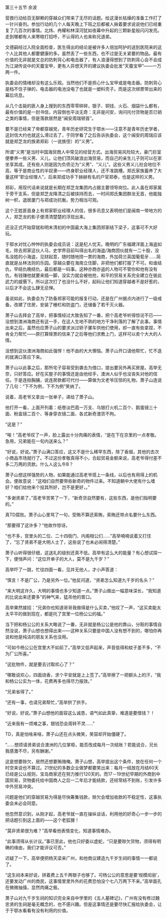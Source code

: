 

第三十五节 余波

营救行动给百无聊赖的穿越众们带来了无尽的话题。给这漫长枯燥的准备工作打了一针兴奋剂。参加行动的几个人每天晚上下班之后都被人揪着要求说说他们已经重复了几百次的事情。北炜、冉耀和林深河犹如夜幕中升起的三颗新星般闪闪发亮。走到哪都有人来寒暄打招呼，不认得的人也来称兄道弟。

文德嗣经过入院全面检查，医生得出的结论是被许多人倍加呵护的送到医院来的这个人比其他人都要健康的多。虽然丢了一些东西，也不过是无关紧要的物品。最有价值的无非就是文总的防刺背心和电击器了，有人浪漫得想到了防刺背心会不会成为江湖传说中的天蚕宝甲，更有人异想天开的建议执委会批发“天蚕宝甲”――一万两一件。

执委会的情绪却没有这么乐观。当然他们不是担心什么宝甲或是电击器。防刺背心是档不住子弹的，电击器的电池没电了也就是一塑料壳子。而是这次绑票带出来的幕后讯息。

从几个击毙的匪人身上搜到的东西零零碎碎，银子、铜钱、火石、烟袋什么都有，最有价值的是一封书信，内容倒也平淡无奇：无非是问安，询问托付货物是否已销之类的事情，但是落款居然是“闽安周瑞顿首”。

要不是已经来了帝都穿越党，青年历史研究生于鄂水――注意不是青年历史学者，这封信大约也就这么滑过去了，于同学看了之后告诉执委会，这个闽安的周瑞应该就是郑芝龙的族弟郑彩（一说族侄）的“义男”。

所谓“义男”是当时中国海贸商人中常见的经营方式。出海贸易风险较大，豪门巨室便豢养一些义男、义儿，让他们顶风破浪出海贸易，而自己的亲生儿子则可以在家坐享其成。还有些人则是因为负债沦为“义男”、“义儿”。这些义男义儿社会地位不高，等于是商业性的半奴隶――终身职业经理人，还不准跳槽。郑氏家族蓄养了大量这样“职业经理人”，后来郑成功手下赫赫有名的户官郑泰，也是这样的义男。

郑彩，用现代话来说就是长期在郑芝龙集团内占据主要领导岗位。此人虽在郑家属于旁干支系，但是郑芝龙降清之后被挟持而去，一时间郑氏集团群龙无首，他能独树一帜，退居厦门与郑成功抗衡。势力相当可观。

这个王姓匪首身上有郑家职业经理人的信，很多讯息又表明他们是闽南一带地方的人，郑芝龙的影子便清清楚楚的浮现出来。

还没正式开始穿就和明末清初的中国最大海上集团郑家结下梁子，这事可不大好玩。

于鄂水对忧心忡忡的执委会成员说：这是杞人忧天。晚明的广东福建洋面上海盗如毛，除去郑家这伙人马，史学界目前叫得出名的海盗/海商团伙就有一二十股，没名没姓的小海盗，见财起意，随时随地捞一票的海商，外加荷兰英国葡萄牙……简直就是丛林法则的乐园。穿越众要在海南立住脚，非把他们都打服了不可。和谁结仇，早结仇晚结仇，最后都是一码事。这种亦商亦盗的人物可不管你和他有没有仇，有钱赚他就要来插一脚，没实力就会被他抢，和平的贸易关系完全建立在彼此武力的威慑下。所以这次打了也没什么不好，起码让他们知道穿越者不是好惹的，以后才不会这么肆无忌惮。

虽说如此，执委会为了防备郑家可能的报复行动，还是在广州据点内进行了一级戒备。改建了住房，安装了栅栏和防盗门，还储备了若干灭火器。

萧子山去拜会了高举，把事情经过大致告知了一番，把个高老爷听得惊诧不已――没想到澳洲海商还有这一手，在这人生地不熟的地方干净利落的了解了此事。事情出来之后，虽然也应萧子山的要求派过轿子骡车供他们使用，却一直有些拿捏，不肯全力帮忙――原打算赎票的信来了之后等他们求教上门，这样可以卖个大大的人情。

没想到这伙澳洲海商如此强悍！他不由的大大懊恼。萧子山开口请他帮忙，忙不迭的就满口答应下来。

萧子山以此事之后，那所宅子容易受到袭击为借口，提出要另外再买房屋。高举无奈，只好答应。好在买屋子的事情还是由他经手，澳洲人似乎也没丧失对他的信任。于是连拍胸脯，说连房款都可代付――算做为文老爷压惊的礼物，萧子山连说了几句：“下不为例，下不为例”笑纳了。

说着，高老爷又拿出一张单子，递给了萧子山。

他打开一看，上面开列着：纸卷淡巴菰一万支、乌银打火机二百个、鹅蛋镜三十面、粉盒镜二百个、等身穿衣镜二面、各式新奇澳货不拘。

“这是？”

“唉！”高老爷叹了一声，脸上露出十分肉痛的表情，“是在下在京里的一点孝敬。急用，兄弟能在一旬内送来么？”

“好说，好说。”萧子山满口答应，这又不是什么稀罕东西，除了香烟，其他的去次小商品市场就行了。不过这份孝敬真得不小，合起贸易金额来说，高老爷得付差不多二万两的货款。什么人这么牛B？

萧子山想这样强势的人物，如果能通过高老爷搭上一条线，以后也有用得上的机会。便故意说：“这咱们自然要带些新奇的物件过来。不知道朝中大佬有什么嗜好？咱们给他来个投其所好，岂不是更好，。”

“多谢贤弟了，”高老爷苦笑了一下，“新奇货自然要有，这些东西，是他们指明要的。”

真TD腐败。萧子山心里骂了一句，受贿不算还索贿，索贿还带点名要什么东西。

“那要得了这许多？”他故作惊讶。

“也不多，宫里头的二位、二十四衙门、内阁相公们……”高举喃喃说着又打住了，“忘了贤弟不是大明人士了，这些说了也未必闹得清楚。”

萧子山听得很仔细，这送礼的级别还真不低。高举有这么大的能量？有心想试探一下，便悄声问：“这位开单子的大人，莫不是九千岁？”

高举吓了一跳，忙往四面一看，见并无他人，才小声答道：

“慎言！不是厂公，乃是另外一位。”他反问道，“贤弟怎么知道九千岁的名头？”

“来大明这许久，大明的事情也多少知道一点。”萧子山做出一幅意味深长，“我知道的比说出来还要多”的神气来，猛吊他的胃口。

高举果然接招：“兄弟你也知道哥哥我做得是什么买卖，”他叹了一声，“这买卖能太太平平的做到现在，都是托了宫里一位杨公公的福。”

当下把和杨公公的关系大略说了一番，无非就是杨公公是他的靠山，分赃的事情自然没说，萧子山想也想得出来――这种关系只要是中国人没有想不到的，哪怕你再说和他是纯洁的朋友关系也没用。

“可如今杨公公在宫里大不如前了。”高举又低声起来，声音低得和蚊子差不多，“不为厂公所喜。”

“这批物件，就是要去讨取欢心了？”

“哪敢说欢心，四面烧香，求个平安就是上上签了。”高举擦了一把额头上的汗，“我和杨公公实为一体，花费再多也得尽力报效。”

“兄弟省得了。”

“还有一事，也请兄弟帮忙，”高举拱了拱手。

“好说，好说。”萧子山想他的面容这么诚恳，语气如此真挚，难道是要借钱？！

“近来我有一烦难之事，银钱恐会周转不灵……”

TD，真是怕啥来啥，萧子山还在点头微笑，笑容却开始僵硬了。

“……想烦请贤弟说合澳洲的几位掌柜，能否改成每月一次结账？若能说合，兄长我感激不尽，另有酬谢。”

这是想要赊欠，居然还想要贿赂俺。萧子山想，高举提出这个条件，放在任何一个时空来说也不算过。21世纪的多数企业做梦都要笑出来：每月一结放在月结60天已经是公认规则，宝岛商家还在努力推行120天的。而17－19世纪早期的外商到中国贸易，货物委托给中国商人之后一二年后才能结款，还经常结不到账，引发许多中外贸易冲突。

问题是他们的穿越贸易为得是尽快筹集钱款，赊欠会增加收款的不稳定性，这事执委会未必会同意。

他忽然意识到，从刚才起，高老爷就一直在操纵谈话，利用他的好奇心一步一步的把话题引到这上面的――这个老狐狸！

“莫非贤弟很为难？”高举看他表情变化，知道事情难办。

“此事须得从长计议。”事已至此，他也只好委以虚蛇，“只是要赊欠货物，须得有明确的缘由，我们才能评议可否。”

迟疑了一下，高举便把杨天梁来广州，和他商议建造九千岁生祠的事情一一都说了。

“这生祠本来好说，拼着费上五千两银子也够了。可杨公公的意思是要‘规模闳丽’，还要发动广州的商民，这事情里里外外的花费恐怕没个七八万两下不来。”高举面孔在微微抽搐，显然肉痛之极。

萧子山对九千岁生祠的知识完全来自中学里的《五人墓碑记》，广州有没有修过魏忠贤的生祠是毫无概念的，也不感兴趣。但是这事情还是要尽快汇报给执委会，让于于鄂水看看有没有利用的价值。

